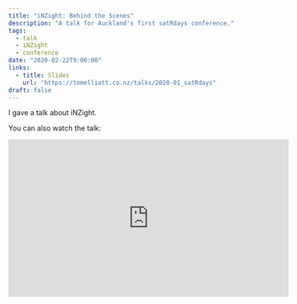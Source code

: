 ```yaml
---
title: "iNZight: Behind the Scenes"
description: "A talk for Auckland's first satRdays conference."
tags:
  - talk
  - iNZight
  - conference
date: "2020-02-22T9:00:00"
links:
  - title: Slides
    url: "https://tomelliott.co.nz/talks/2020-01_satRdays"
draft: false
---
```


I gave a talk about iNZight.

You can also watch the talk:

<iframe
  width="560"
  height="315"
  src="http://www.youtube.com/embed/xL_KYPcrxBQ?rel=0"
  frameborder="0"
  allowfullscreen
></iframe>
